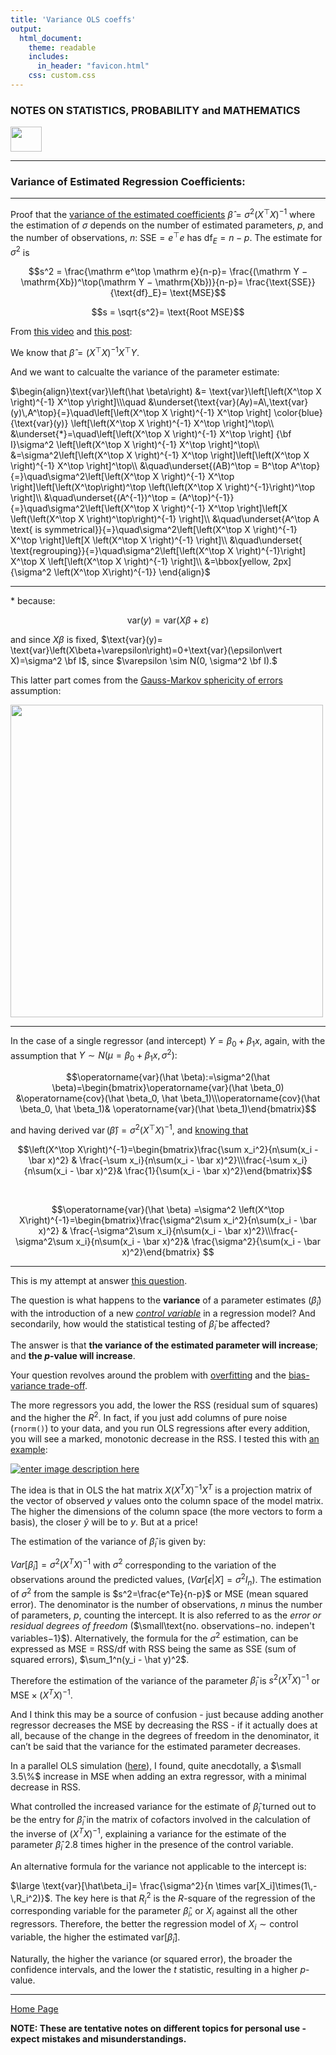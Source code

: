 ```yaml
---
title: 'Variance OLS coeffs'
output: 
  html_document:
    theme: readable
    includes:
      in_header: "favicon.html" 
    css: custom.css
---
```



### **NOTES ON STATISTICS, PROBABILITY and MATHEMATICS**

<a href="http://rinterested.github.io/statistics/index.html">
<img HEIGHT="40" WIDTH="50" src="logo.PNG"></a>

---

### Variance of Estimated Regression Coefficients:

---

Proof that the [variance of the estimated coefficients](https://stats.stackexchange.com/a/358847/67822) $\hat \beta = \sigma^2 \left(X^\top X \right)^{-1}$ where the estimation of $\sigma$ depends on the number of estimated parameters, $p,$ and the number of observations, $n$: $\text{SSE} = e^\top
e$ has $\text{df}_E = n − p.$ The estimate for $\sigma^2$ is

$$s^2 = \frac{\mathrm e^\top \mathrm e}{n-p}= \frac{(\mathrm Y − \mathrm{Xb})^\top(\mathrm Y − \mathrm{Xb})}{n-p}= \frac{\text{SSE}}
{\text{df}_E}= \text{MSE}$$

$$s = \sqrt{s^2}= \text{Root MSE}$$

From [this video](https://youtu.be/jyBtfhQsf44?list=PLVhS9-aIl4U-Guw_wvCHMhF2unUGVyWEu) and [this post](http://math.stackexchange.com/a/687361/152225):

We know that $\hat \beta= \left(X^\top X \right)^{-1} X^\top Y.$ 

And we want to calcualte the variance of the parameter estimate:

$\begin{align}\text{var}\left(\hat \beta\right) &= \text{var}\left[\left(X^\top X \right)^{-1} X^\top y\right]\\\quad
&\underset{\text{var}(Ay)=A\,\text{var}(y)\,A^\top}{=}\quad\left[\left(X^\top X \right)^{-1} X^\top \right] \color{blue}{\text{var}(y)} \left[\left(X^\top X \right)^{-1} X^\top \right]^\top\\
&\underset{*}=\quad\left[\left(X^\top X \right)^{-1} X^\top \right] {\bf I}\sigma^2 \left[\left(X^\top X \right)^{-1} X^\top \right]^\top\\
&=\sigma^2\left[\left(X^\top X \right)^{-1} X^\top \right]\left[\left(X^\top X \right)^{-1} X^\top \right]^\top\\
&\quad\underset{(AB)^\top = B^\top A^\top}{=}\quad\sigma^2\left[\left(X^\top X \right)^{-1} X^\top \right]\left[\left(X^\top\right)^\top \left(\left(X^\top X \right)^{-1}\right)^\top \right]\\
&\quad\underset{(A^{-1})^\top = (A^\top)^{-1}}{=}\quad\sigma^2\left[\left(X^\top X \right)^{-1} X^\top \right]\left[X \left(\left(X^\top X \right)^\top\right)^{-1} \right]\\
&\quad\underset{A^\top A \text{ is symmetrical}}{=}\quad\sigma^2\left[\left(X^\top X \right)^{-1} X^\top \right]\left[X \left(X^\top X \right)^{-1} \right]\\
&\quad\underset{ \text{regrouping}}{=}\quad\sigma^2\left[\left(X^\top X \right)^{-1}\right] X^\top X \left[\left(X^\top X \right)^{-1} \right]\\
&=\bbox[yellow, 2px]{\sigma^2 \left(X^\top X\right)^{-1}}
\end{align}$

---

$*$ because:

$$\text{var}(y)= \text{var}\left(X\beta+\varepsilon\right)$$

and since $X\beta$ is fixed, $\text{var}(y)= \text{var}\left(X\beta+\varepsilon\right)=0+\text{var}(\epsilon\vert X)=\sigma^2 \bf I$, since $\varepsilon \sim N(0, \sigma^2 \bf I).$

This latter part comes from the [Gauss-Markov sphericity of errors](https://en.wikipedia.org/wiki/Gauss–Markov_theorem#Spherical_errors) assumption:

<img width="500" src = "https://cloud.githubusercontent.com/assets/9312897/22386526/7e6bd05a-e4a5-11e6-9e87-23f3e3c7366d.png">

---

In the case of a single regressor (and intercept) $Y = \beta_0 + \beta_1 x$, again, with the assumption that $Y \sim N(\mu = \beta_0 + \beta_1 x, \sigma^2):$


$$\operatorname{var}(\hat \beta):=\sigma^2(\hat \beta)=\begin{bmatrix}\operatorname{var}(\hat \beta_0) &\operatorname{cov}(\hat \beta_0, \hat \beta_1)\\\operatorname{cov}(\hat \beta_0, \hat \beta_1)& \operatorname{var}(\hat \beta_1)\end{bmatrix}$$

and having derived $\operatorname{var}(\hat \beta) =\sigma^2 \left(X^\top X\right)^{-1},$ and [knowing that](http://rinterested.github.io/statistics/OLS_linear_algebra.html)

$$\left(X^\top X\right)^{-1}=\begin{bmatrix}\frac{\sum x_i^2}{n\sum(x_i - \bar x)^2} & \frac{-\sum x_i}{n\sum(x_i - \bar x)^2}\\\frac{-\sum x_i}{n\sum(x_i - \bar x)^2}& \frac{1}{\sum(x_i - \bar x)^2}\end{bmatrix}$$

<br>

$$\operatorname{var}(\hat \beta) =\sigma^2 \left(X^\top X\right)^{-1}=\begin{bmatrix}\frac{\sigma^2\sum x_i^2}{n\sum(x_i - \bar x)^2} & \frac{-\sigma^2\sum x_i}{n\sum(x_i - \bar x)^2}\\\frac{-\sigma^2\sum x_i}{n\sum(x_i - \bar x)^2}& \frac{\sigma^2}{\sum(x_i - \bar x)^2}\end{bmatrix} $$

---

This is my attempt at answer [this question](http://stats.stackexchange.com/q/193229/67822).

The question is what happens to the **variance** of a parameter estimates ($\hat \beta_i$) with the introduction of a new [*control variable*](https://www.quora.com/What-are-control-variables-and-how-do-I-use-them-in-regression-analysis) in a regression model? And secondarily, how would the statistical testing of $\hat \beta_i$ be affected?

The answer is that **the variance of the estimated parameter will increase**; and **the $p$-value will increase**.

Your question revolves around the problem with [overfitting](https://en.wikipedia.org/wiki/Overfitting) and the [bias-variance trade-off](https://en.wikipedia.org/wiki/Bias–variance_tradeoff).

The more regressors you add, the lower the $\text{RSS}$ (residual sum of squares) and the higher the $R^2$. In fact, if you just add columns of pure noise (`rnorm()`) to your data, and you run OLS regressions after every addition, you will see a marked, monotonic decrease in the $\text{RSS}$. I tested this with [an example](https://github.com/RInterested/SIMULATIONS_and_PROOFS/blob/master/R%20squared%20lower%20more%20regressors):

[![enter image description here][1]][1]

The idea is that in OLS the hat matrix $X (X^TX)^{-1}X^T$ is a projection matrix of the vector of observed $y$ values onto the column space of the model matrix. The higher the dimensions of the column space (the more vectors to form a basis), the closer $\hat y$ will be to $y$. But at a price!

The estimation of the variance of $\hat \beta_i$ is given by:

$Var[\hat\beta_i]= \sigma^2(X^TX)^{-1}$ with $\sigma^2$ corresponding to the variation of the observations around the predicted values, ($Var[\epsilon|X] = \sigma^2I_n$). The estimation of $\sigma^2$ from the sample is $s^2=\frac{e^Te}{n-p}$ or $\text{MSE}$ (mean squared error). The denominator is the number of observations, $n$ minus the number of parameters, $p$, counting the intercept. It is also referred to as the *error or residual degrees of freedom* ($\small\text{no. observations−no. indepen't variables−1}$). Alternatively, the formula for the $\sigma^2$ estimation, can be expressed as $\text{MSE = RSS/df}$ with $\text{RSS}$ being the same as $\text{SSE}$ (sum of squared errors), $\sum_1^n(y_i - \hat y)^2$. 

Therefore the estimation of the variance of the parameter $\hat\beta_i$ is $s^2(X^TX)^{-1}$ or $\text{MSE}\times(X^TX)^{-1}$.

And I think this may be a source of confusion - just because adding another regressor decreases the $\text{MSE}$ by decreasing the $\text{RSS}$ - if it actually does at all, because of the change in the degrees of freedom in the denominator, it can't be said that the variance for the estimated parameter decreases.

In a parallel OLS simulation ([here](https://github.com/RInterested/SIMULATIONS_and_PROOFS/blob/master/VARIANCE%20OLS%20NO.%20OF%20REGRESSORS)), I found, quite anecdotally, a $\small 3.5\%$ increase in $\text{MSE}$ when adding an extra regressor, with a minimal decrease in $\text{RSS}$. 

What controlled the increased variance for the estimate of $\hat\beta_i$ turned out to be the entry for $\hat\beta_i$ in the matrix of cofactors involved in the calculation of the inverse of $(X^TX)^{-1}$, explaining a variance for the estimate of the parameter $\hat\beta_i$ $2.8$ times higher in the presence of the control variable.

An alternative formula for the variance not applicable to the intercept is:

$\large \text{var}[\hat\beta_i]= \frac{\sigma^2}{n \times var[X_i]\times(1\,-\,R_i^2)}$. The key here is that $R_i^2$ is the $R$-square of the regression of the corresponding variable for the parameter $\hat\beta_i$, or $X_i$ against all the other regressors. Therefore, the better the regression model of $X_i \sim \text{control variable}$, the higher the estimated $\text{var}[\hat\beta_i].$

Naturally, the higher the variance (or squared error), the broader the confidence intervals, and the lower the $t$ statistic, resulting in a higher $p$-value.


  [1]: http://i.stack.imgur.com/8WRCd.png


---
<a href="http://rinterested.github.io/statistics/index.html">Home Page</a>

**NOTE: These are tentative notes on different topics for personal use - expect mistakes and misunderstandings.**
